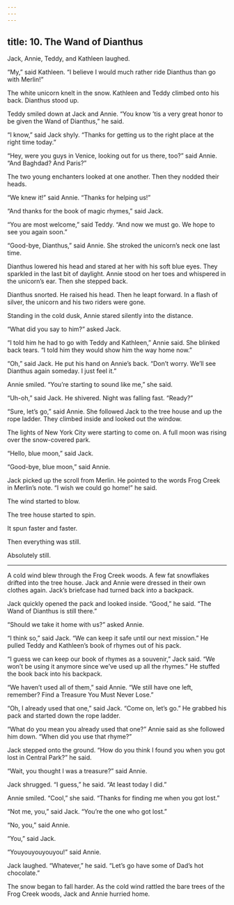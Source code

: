 ```yaml
---
---
---
```

title: 10. The Wand of Dianthus
---






Jack, Annie, Teddy, and Kathleen laughed.

“My,” said Kathleen. “I believe I would much rather ride Dianthus than go with Merlin!”

The white unicorn knelt in the snow. Kathleen and Teddy climbed onto his back. Dianthus stood up.

Teddy smiled down at Jack and Annie. “You know ’tis a very great honor to be given the Wand of Dianthus,” he said.

“I know,” said Jack shyly. “Thanks for getting us to the right place at the right time today.”

“Hey, were you guys in Venice, looking out for us there, too?” said Annie. “And Baghdad? And Paris?”

The two young enchanters looked at one another. Then they nodded their heads.

“We knew it!” said Annie. “Thanks for helping us!”

“And thanks for the book of magic rhymes,” said Jack.

“You are most welcome,” said Teddy. “And now we must go. We hope to see you again soon.”

“Good-bye, Dianthus,” said Annie. She stroked the unicorn’s neck one last time.

Dianthus lowered his head and stared at her with his soft blue eyes. They sparkled in the last bit of daylight. Annie stood on her toes and whispered in the unicorn’s ear. Then she stepped back.

Dianthus snorted. He raised his head. Then he leapt forward. In a flash of silver, the unicorn and his two riders were gone.

Standing in the cold dusk, Annie stared silently into the distance.

“What did you say to him?” asked Jack.

“I told him he had to go with Teddy and Kathleen,” Annie said. She blinked back tears. “I told him they would show him the way home now.”

“Oh,” said Jack. He put his hand on Annie’s back. “Don’t worry. We’ll see Dianthus again someday. I just feel it.”

Annie smiled. “You’re starting to sound like me,” she said.

“Uh-oh,” said Jack. He shivered. Night was falling fast. “Ready?”

“Sure, let’s go,” said Annie. She followed Jack to the tree house and up the rope ladder. They climbed inside and looked out the window.

The lights of New York City were starting to come on. A full moon was rising over the snow-covered park.

“Hello, blue moon,” said Jack.

“Good-bye, blue moon,” said Annie.

Jack picked up the scroll from Merlin. He pointed to the words Frog Creek in Merlin’s note. “I wish we could go home!” he said.

The wind started to blow.

The tree house started to spin.

It spun faster and faster.

Then everything was still.

Absolutely still.

* * *

A cold wind blew through the Frog Creek woods. A few fat snowflakes drifted into the tree house. Jack and Annie were dressed in their own clothes again. Jack’s briefcase had turned back into a backpack.

Jack quickly opened the pack and looked inside. “Good,” he said. “The Wand of Dianthus is still there.”

“Should we take it home with us?” asked Annie.

“I think so,” said Jack. “We can keep it safe until our next mission.” He pulled Teddy and Kathleen’s book of rhymes out of his pack.

“I guess we can keep our book of rhymes as a souvenir,” Jack said. “We won’t be using it anymore since we’ve used up all the rhymes.” He stuffed the book back into his backpack.

“We haven’t used all of them,” said Annie. “We still have one left, remember? Find a Treasure You Must Never Lose.”

“Oh, I already used that one,” said Jack. “Come on, let’s go.” He grabbed his pack and started down the rope ladder.

“What do you mean you already used that one?” Annie said as she followed him down. “When did you use that rhyme?”

Jack stepped onto the ground. “How do you think I found you when you got lost in Central Park?” he said.

“Wait, you thought I was a treasure?” said Annie.

Jack shrugged. “I guess,” he said. “At least today I did.”

Annie smiled. “Cool,” she said. “Thanks for finding me when you got lost.”

“Not me, you,” said Jack. “You’re the one who got lost.”

“No, you,” said Annie.

“You,” said Jack.

“Youyouyouyouyou!” said Annie.

Jack laughed. “Whatever,” he said. “Let’s go have some of Dad’s hot chocolate.”

The snow began to fall harder. As the cold wind rattled the bare trees of the Frog Creek woods, Jack and Annie hurried home.
